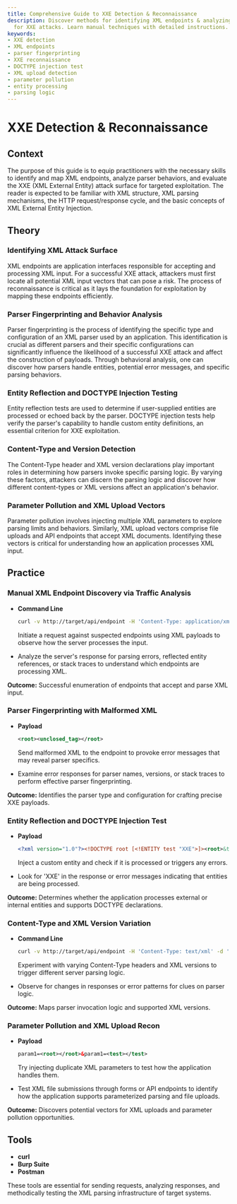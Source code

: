 ```yaml
---
title: Comprehensive Guide to XXE Detection & Reconnaissance
description: Discover methods for identifying XML endpoints & analyzing parser behavior
  for XXE attacks. Learn manual techniques with detailed instructions.
keywords:
- XXE detection
- XML endpoints
- parser fingerprinting
- XXE reconnaissance
- DOCTYPE injection test
- XML upload detection
- parameter pollution
- entity processing
- parsing logic
---
```


# XXE Detection & Reconnaissance

## Context

The purpose of this guide is to equip practitioners with the necessary skills to identify and map XML endpoints, analyze parser behaviors, and evaluate the XXE (XML External Entity) attack surface for targeted exploitation. The reader is expected to be familiar with XML structure, XML parsing mechanisms, the HTTP request/response cycle, and the basic concepts of XML External Entity Injection.

## Theory

### Identifying XML Attack Surface

XML endpoints are application interfaces responsible for accepting and processing XML input. For a successful XXE attack, attackers must first locate all potential XML input vectors that can pose a risk. The process of reconnaissance is critical as it lays the foundation for exploitation by mapping these endpoints efficiently.

### Parser Fingerprinting and Behavior Analysis

Parser fingerprinting is the process of identifying the specific type and configuration of an XML parser used by an application. This identification is crucial as different parsers and their specific configurations can significantly influence the likelihood of a successful XXE attack and affect the construction of payloads. Through behavioral analysis, one can discover how parsers handle entities, potential error messages, and specific parsing behaviors.

### Entity Reflection and DOCTYPE Injection Testing

Entity reflection tests are used to determine if user-supplied entities are processed or echoed back by the parser. DOCTYPE injection tests help verify the parser's capability to handle custom entity definitions, an essential criterion for XXE exploitation.

### Content-Type and Version Detection

The Content-Type header and XML version declarations play important roles in determining how parsers invoke specific parsing logic. By varying these factors, attackers can discern the parsing logic and discover how different content-types or XML versions affect an application's behavior.

### Parameter Pollution and XML Upload Vectors

Parameter pollution involves injecting multiple XML parameters to explore parsing limits and behaviors. Similarly, XML upload vectors comprise file uploads and API endpoints that accept XML documents. Identifying these vectors is critical for understanding how an application processes XML input.

## Practice

### Manual XML Endpoint Discovery via Traffic Analysis

- **Command Line**
  ```bash
  curl -v http://target/api/endpoint -H 'Content-Type: application/xml' -d '<test/>'
  ```

  Initiate a request against suspected endpoints using XML payloads to observe how the server processes the input.

- Analyze the server's response for parsing errors, reflected entity references, or stack traces to understand which endpoints are processing XML.

**Outcome:** Successful enumeration of endpoints that accept and parse XML input.

### Parser Fingerprinting with Malformed XML

- **Payload**
  ```xml
  <root><unclosed_tag></root>
  ```

  Send malformed XML to the endpoint to provoke error messages that may reveal parser specifics.

- Examine error responses for parser names, versions, or stack traces to perform effective parser fingerprinting.

**Outcome:** Identifies the parser type and configuration for crafting precise XXE payloads.

### Entity Reflection and DOCTYPE Injection Test

- **Payload**
  ```xml
  <?xml version="1.0"?><!DOCTYPE root [<!ENTITY test "XXE">]><root>&test;</root>
  ```

  Inject a custom entity and check if it is processed or triggers any errors.

- Look for 'XXE' in the response or error messages indicating that entities are being processed.

**Outcome:** Determines whether the application processes external or internal entities and supports DOCTYPE declarations.

### Content-Type and XML Version Variation

- **Command Line**
  ```bash
  curl -v http://target/api/endpoint -H 'Content-Type: text/xml' -d '<?xml version="1.1"?><root/>'
  ```

  Experiment with varying Content-Type headers and XML versions to trigger different server parsing logic.

- Observe for changes in responses or error patterns for clues on parser logic.

**Outcome:** Maps parser invocation logic and supported XML versions.

### Parameter Pollution and XML Upload Recon

- **Payload**
  ```xml
  param1=<root></root>&param1=<test></test>
  ```

  Try injecting duplicate XML parameters to test how the application handles them.

- Test XML file submissions through forms or API endpoints to identify how the application supports parameterized parsing and file uploads.

**Outcome:** Discovers potential vectors for XML uploads and parameter pollution opportunities.

## Tools

- **curl**
- **Burp Suite**
- **Postman**

These tools are essential for sending requests, analyzing responses, and methodically testing the XML parsing infrastructure of target systems.
